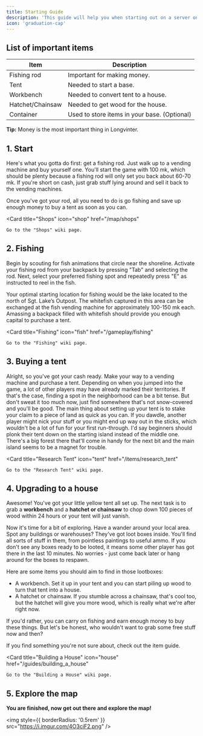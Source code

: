 ```yaml
---
title: Starting Guide
description: 'This guide will help you when starting out on a server on your own.'
icon: 'graduation-cap'
---
```


<div style={{ overflow: 'hidden' }}>

## List of important items

| Item             | Description                                  |
| ---------------- | -------------------------------------------- |
| Fishing rod      | Important for making money.                  |
| Tent             | Needed to start a base.                      |
| Workbench        | Needed to convert tent to a house.           |
| Hatchet/Chainsaw | Needed to get wood for the house.            |
| Container        | Used to store items in your base. (Optional) |

<Tip>**Tip:** Money is the most important thing in Longvinter.</Tip>

## 1. Start

Here's what you gotta do first: get a fishing rod. Just walk up to a vending machine and buy yourself one. You'll start the game with 100 mk, which should be plenty because a fishing rod will only set you back about 60-70 mk. If you're short on cash, just grab stuff lying around and sell it back to the vending machines.

Once you've got your rod, all you need to do is go fishing and save up enough money to buy a tent as soon as you can.

  <Card
    title="Shops"
    icon="shop"
    href="/map/shops"
  >
    Go to the "Shops" wiki page.
  </Card>

## 2. Fishing

Begin by scouting for fish animations that circle near the shoreline. Activate your fishing rod from your backpack by pressing "Tab" and selecting the rod. Next, select your preferred fishing spot and repeatedly press "E" as instructed to reel in the fish.

Your optimal starting location for fishing would be the lake located to the north of Sgt. Lake’s Outpost. The whitefish captured in this area can be exchanged at the fish vending machine for approximately 100-150 mk each. Amassing a backpack filled with whitefish should provide you enough capital to purchase a tent.

  <Card
    title="Fishing"
    icon="fish"
    href="/gameplay/fishing"
  >
    Go to the "Fishing" wiki page.
  </Card>

## 3. Buying a tent

Alright, so you've got your cash ready. Make your way to a vending machine and purchase a tent. Depending on when you jumped into the game, a lot of other players may have already marked their territories. If that's the case, finding a spot in the neighborhood can be a bit tense. But don't sweat it too much now, just find somewhere that's not snow-covered and you'll be good. The main thing about setting up your tent is to stake your claim to a piece of land as quick as you can. If you dawdle, another player might nick your stuff or you might end up way out in the sticks, which wouldn't be a lot of fun for your first run-through. I'd say beginners should plonk their tent down on the starting island instead of the middle one. There's a big forest there that'll come in handy for the next bit and the main island seems to be a magnet for trouble.

  <Card
    title="Research Tent"
    icon="tent"
    href="/items/research_tent"
  >
    Go to the "Research Tent" wiki page.
  </Card>

## 4. Upgrading to a house

Awesome! You've got your little yellow tent all set up. The next task is to grab a **workbench** and a **hatchet or chainsaw** to chop down 100 pieces of wood within 24 hours or your tent will just vanish.

Now it's time for a bit of exploring. Have a wander around your local area. Spot any buildings or warehouses? They've got loot boxes inside. You'll find all sorts of stuff in them, from pointless paintings to useful ammo. If you don't see any boxes ready to be looted, it means some other player has got there in the last 10 minutes. No worries - just come back later or hang around for the boxes to respawn.

Here are some items you should aim to find in those lootboxes:

- A workbench. Set it up in your tent and you can start piling up wood to turn that tent into a house.
- A hatchet or chainsaw. If you stumble across a chainsaw, that's cool too, but the hatchet will give you more wood, which is really what we're after right now.

If you'd rather, you can carry on fishing and earn enough money to buy these things. But let's be honest, who wouldn't want to grab some free stuff now and then?

If you find something you're not sure about, check out the item guide.

  <Card
    title="Building a House"
    icon="house"
    href="/guides/building_a_house"
  >
    Go to the "Building a House" wiki page.
  </Card>

## 5. Explore the map

**You are finished, now get out there and explore the map!**

<img
  style={{ borderRadius: '0.5rem' }}
  src="https://i.imgur.com/4O3ciF2.png"
/>

</div>